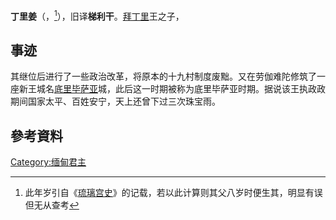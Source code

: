 '''丁里姜'''（{{lang-my|သေဉ်လည်ကြောင်|Theinlikyang}}，{{bd|283年||344年}}<ref>此年岁引自《[[琉璃宫史|琉璃宫史]]》的记载，若以此计算则其父八岁时便生其，明显有误但无从查考</ref>），旧译'''梯利干'''。[[拜丁里|拜丁里]]王之子，

==事迹==
其继位后进行了一些政治改革，将原本的十九村制度废黜。又在劳伽难陀修筑了一座新王城名[[底里毕萨亚|底里毕萨亚]]城，此后这一时期被称为底里毕萨亚时期。据说该王执政政期间国家太平、百姓安宁，天上还曾下过三次珠宝雨。

==參考資料==
{{reflist}}

{{start box}}
{{s-before|[[拜丁里|拜丁里]]}}
{{s-title|[[蒲甘王朝|底里毕萨亚国君主]]|344年-[[年|年]]}}
{{s-after|[[姜都律|姜都律]]}}
{{end box}}

[[Category:缅甸君主|Category:缅甸君主]]